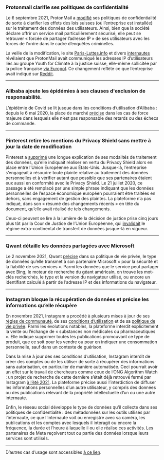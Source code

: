 ### Protonmail clarifie ses politiques de confidentialité

Le 6 septembre 2021, ProtonMail a <a href="https://github.com/OpenTermsArchive/contrib-versions/commit/510c7d65e4254e1d53221b139d7e25bb2b990510">modifié</a> ses politiques de confidentialité de sorte à clarifier les effets des lois suisses (où l’entreprise est installée) sur le traitement des données des utilisateurs. Ainsi, bien que la société déclare offrir un service mail particulièrement sécurisé, elle peut se retrouver « forcée de partager l’adresse IP » de ses utilisateurs avec les forces de l’ordre dans le cadre d’enquêtes criminelles.

La veille de la modification, le site <a href="https://paris-luttes.info/recit-policier-de-sainte-marthe-15258?lang=fr">Paris-Luttes.info</a> et divers <a href="https://mobile.twitter.com/OnEstLaTech/status/1434576598418796549">internautes</a> révélaient que ProtonMail avait communiqué les adresses IP d’utilisateurs liés au groupe Youth for Climate à la justice suisse, elle-même sollicitée par la police française <a href="https://www.numerama.com/tech/736940-protonmail-transmet-des-adresses-ip-a-la-police-4-questions-pour-comprendre-la-polemique.html">via Europol</a>. Ce changement reflète ce que l’entreprise avait indiqué sur <a href="https://www.reddit.com/r/ProtonMail/comments/pil6xi/climate_activist_arrested_after_protonmail/hbqha63">Reddit</a>.

---

### Alibaba ajoute les épidémies à ses clauses d'exclusion de responsabilité.

L’épidémie de Covid se lit jusque dans les conditions d’utilisation d’Alibaba : depuis le 6 mai 2020, la place de marché <a href="https://github.com/ambanum/CGUs-data/commit/37503cb23" target="_blank" rel="noopener">précise</a> dans les cas de force majeure dans lesquels elle n’est pas responsable des retards ou des échecs de commande.

---

### Pinterest retire les mentions du Privacy Shield sans mettre à jour la date de modification

Pinterest a <a href="https://github.com/ambanum/CGUs-data/commit/a53e891ba">supprimé</a> une longue explication de ses modalités de traitement des données, qu’elle indiquait réaliser en vertu du Privacy Shield alors en place entre l’Union Européenne aux États-Unis. Jusque-là, l’entreprise s’engageait à résoudre toute plainte relative au traitement des données personnelles et à vérifier autant que possible que ses partenaires étaient eux aussi en conformité avec le Privacy Shield. Le 21 juillet 2020, ce passage a été remplacé par une simple phrase indiquant que les données personnelles de l’espace économique européen pourraient être traitées en dehors, sans engagement de gestion des plaintes. La plateforme n’a pas indiqué, dans son « résumé des changements récents » en tête du document, qu’elle avait réalisé de tels changements.

Ceux-ci peuvent se lire à la lumière de la décision de justice prise cinq jours plus tôt par la Cour de Justice de l’Union Européenne, qui <a href="https://www.cnil.fr/fr/invalidation-du-privacy-shield-les-suites-de-larret-de-la-cjue">invalidait</a> le régime extra-continental de transfert de données jusque-là en vigueur.

---

### Qwant détaille les données partagées avec Microsoft

Le 2 novembre 2021, Qwant <a href="https://github.com/OpenTermsArchive/contrib-versions/commit/549e959ef7671a194b9bedba8d12c8031c39b922">précise</a> dans sa politique de vie privée, le type de données qu’elle transmet à son partenaire Microsoft « pour la sécurité et la fiabilité de ses services ». Parmi les données que le service peut partager avec Bing, le moteur de recherche du géant américain, on trouve les mot-clés recherchés, le type et la version du navigateur utilisé, ou encore un identifiant calculé à partir de l’adresse IP et des informations du navigateur.

---

### Instagram bloque la récupération de données et précise les informations qu’elle récupère

En novembre 2021, Instagram a procédé à plusieurs mises à jour de ses <a href="https://github.com/OpenTermsArchive/contrib-versions/commit/9998cb21b69a222540491a81dd05be19a9785891">règles de communauté</a>, de ses <a href="https://github.com/OpenTermsArchive/contrib-versions/commit/9aaf5dbfc3b34d45d640b0c7f96dce3598c7bcd2">conditions d’utilisation</a> et de sa <a href="https://github.com/OpenTermsArchive/contrib-versions/commit/927ceba3865d79cd1b123d9f4b9928b8e997070c">politique de vie privée</a>. Parmi les évolutions notables, la plateforme interdit explicitement la vente ou l’échange de « substances non médicales ou pharmaceutiques ». Elle indique supprimer toutes les publications promouvant ce type de produit, que ce soit pour les vendre ou pour en indiquer une consommation personnelle, sauf dans un contexte de guérison.

Dans la mise à jour des ses conditions d’utilisation, Instagram interdit de créer des comptes ou de les utiliser de sorte à récupérer des informations sans autorisation, en particulier de manière automatisée. Ceci pourrait avoir un effet sur le travail de chercheurs comme ceux de l’ONG Algorithm Watch : un projet de recherche de cette dernière s’était déjà retrouvé fermé par Instagram <a href="https://algorithmwatch.org/en/instagram-research-shut-down-by-facebook/">à l’été 2021</a>. La plateforme précise aussi l’interdiction de diffuser les informations personnelles d’un autre utilisateur, y compris des données ou des publications relevant de la propriété intellectuelle d’un ou une autre internaute.

Enfin, le réseau social développe le type de données qu’il collecte dans ses politiques de confidentialité : des métadonnées sur les outils utilisés par l’internaute, ce que l’internaute voit ou enregistre avec sa caméra, les publications et les comptes avec lesquels il interagit ou encore la fréquence, la durée et l’heure à laquelle il ou elle réalise ces activités. Les partenaires de Meta reçoivent tout ou partie des données lorsque leurs services sont utilisés.

---

D’autres cas d’usage sont accessibles <a href="https://github.com/ambanum/OpenTermsArchive/wiki/Études-de-cas" target="_blank" rel="noopener">à ce lien</a>.
